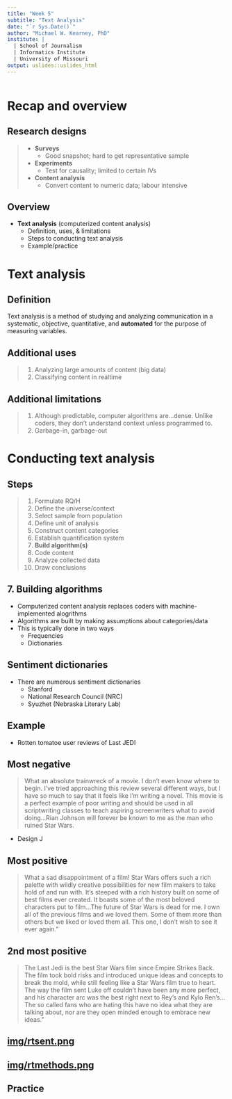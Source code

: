 ```yaml
---
title: "Week 5"
subtitle: "Text Analysis"
date: "`r Sys.Date()`"
author: "Michael W. Kearney, PhD"
institute: |
  | School of Journalism
  | Informatics Institute
  | University of Missouri
output: uslides::uslides_html
---
```


```r
```


# Recap and overview

## Research designs
> + **Surveys**
>     - Good snapshot; hard to get representative sample
> + **Experiments**
>     - Test for causality; limited to certain IVs
> + **Content analysis**
>     - Convert content to numeric data; labour intensive

## Overview
+ **Text analysis** (computerized content analysis)
    - Definition, uses, & limitations
    - Steps to conducting text analysis
    - Example/practice

# Text analysis

## Definition

<p class="note">Text analysis is a method of studying and analyzing communication in a systematic, objective, quantitative, and **automated** for the purpose of measuring variables.</p>

## Additional uses
> 1. Analyzing large amounts of content (big data)
> 1. Classifying content in realtime

## Additional limitations
> 1. Although predictable, computer algorithms are...dense. Unlike coders, they don't understand context unless programmed to.
> 1. Garbage-in, garbage-out

# Conducting text analysis
  
## Steps
<div class="double">
<p class="double-flow">
> 1. Formulate RQ/H
> 1. Define the universe/context
> 1. Select sample from population
> 1. Define unit of analysis
> 1. Construct content categories
> 1. Establish quantification system
> 1. **Build algorithm(s)**
> 1. Code content
> 1. Analyze collected data
> 1. Draw conclusions
</p>
</div>

## 7. Building algorithms
+ Computerized content analysis replaces coders with machine-implemented alogrithms
+ Algorithms are built by making assumptions about categories/data
+ This is typically done in two ways
    - Frequencies
    - Dictionaries

## Sentiment dictionaries
+ There are numerous sentiment dictionaries
    - Stanford
    - National Research Council (NRC)
    - Syuzhet (Nebraska Literary Lab)

## Example
+ Rotten tomatoe user reviews of Last JEDI

## Most negative

> What an absolute trainwreck of a movie. I don't even know where to begin. I've tried approaching this review several different ways, but I have so much to say that it feels like I'm writing a novel. This movie is a perfect example of poor writing and should be used in all scriptwriting classes to teach aspiring screenwriters what to avoid doing...Rian Johnson will forever be known to me as the man who ruined Star Wars.

- Design J

## Most positive

> What a sad disappointment of a film! Star Wars offers such a rich palette with wildly creative possibilities for new film makers to take hold of and run with. It's steeped with a rich history built on some of best films ever created. It boasts some of the most beloved characters put to film...The future of Star Wars is dead for me. I own all of the previous films and we loved them. Some of them more than others but we liked or loved them all. This one, I don't wish to see it ever again."

## 2nd most positive

> The Last Jedi is the best Star Wars film since Empire Strikes Back. The film took bold risks and introduced unique ideas and concepts to break the mold, while still feeling like a Star Wars film true to heart. The way the film sent Luke off couldn't have been any more perfect, and his character arc was the best right next to Rey's and Kylo Ren's...The so called fans who are hating this have no idea what they are talking about, nor are they open minded enough to embrace new ideas."

## [img/rtsent.png](img/rtsent.png)

## [img/rtmethods.png](img/rtmethods.png)

## Practice

<style>
img {width: 80%;
height: auto;
margin-left: 10%;
}
</style>
